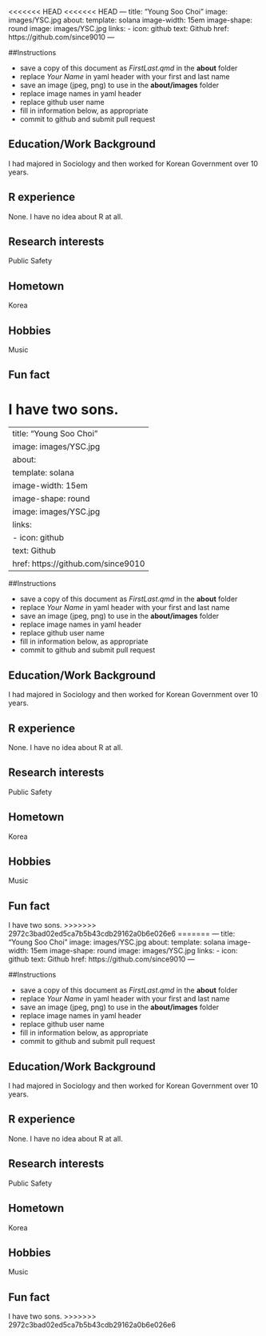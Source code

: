 <<<<<<< HEAD
<<<<<<< HEAD
---
title: "Young Soo Choi"
image: images/YSC.jpg
about:
  template: solana
  image-width: 15em
  image-shape: round
  image: images/YSC.jpg
  links:
  - icon: github
    text: Github
    href: https://github.com/since9010
---

##Instructions

-   save a copy of this document as *FirstLast.qmd* in the **about** folder
-   replace *Your Name* in yaml header with your first and last name
-   save an image (jpeg, png) to use in the **about/images** folder
-   replace image names in yaml header
-   replace github user name
-   fill in information below, as appropriate
-   commit to github and submit pull request

## Education/Work Background

I had majored in Sociology and then worked for Korean Government over 10 years.

## R experience

None. I have no idea about R at all.

## Research interests

Public Safety

## Hometown

Korea

## Hobbies

Music

## Fun fact

I have two sons.
=======
---
title: "Young Soo Choi"
image: images/YSC.jpg
about:
  template: solana
  image-width: 15em
  image-shape: round
  image: images/YSC.jpg
  links:
  - icon: github
    text: Github
    href: https://github.com/since9010
---

##Instructions

-   save a copy of this document as *FirstLast.qmd* in the **about** folder
-   replace *Your Name* in yaml header with your first and last name
-   save an image (jpeg, png) to use in the **about/images** folder
-   replace image names in yaml header
-   replace github user name
-   fill in information below, as appropriate
-   commit to github and submit pull request

## Education/Work Background

I had majored in Sociology and then worked for Korean Government over 10 years.

## R experience

None. I have no idea about R at all.

## Research interests

Public Safety

## Hometown

Korea

## Hobbies

Music

## Fun fact

I have two sons.
>>>>>>> 2972c3bad02ed5ca7b5b43cdb29162a0b6e026e6
=======
---
title: "Young Soo Choi"
image: images/YSC.jpg
about:
  template: solana
  image-width: 15em
  image-shape: round
  image: images/YSC.jpg
  links:
  - icon: github
    text: Github
    href: https://github.com/since9010
---

##Instructions

-   save a copy of this document as *FirstLast.qmd* in the **about** folder
-   replace *Your Name* in yaml header with your first and last name
-   save an image (jpeg, png) to use in the **about/images** folder
-   replace image names in yaml header
-   replace github user name
-   fill in information below, as appropriate
-   commit to github and submit pull request

## Education/Work Background

I had majored in Sociology and then worked for Korean Government over 10 years.

## R experience

None. I have no idea about R at all.

## Research interests

Public Safety

## Hometown

Korea

## Hobbies

Music

## Fun fact

I have two sons.
>>>>>>> 2972c3bad02ed5ca7b5b43cdb29162a0b6e026e6
